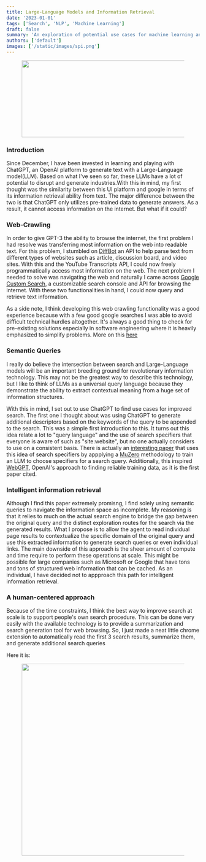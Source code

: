 ```yaml
---
title: Large-Language Models and Information Retrieval
date: '2023-01-01'
tags: ['Search', 'NLP', 'Machine Learning']
draft: false
summary: 'An exploration of potential use cases for machine learning and improved search'
authors: ['default']
images: ['/static/images/spi.png']
---
```


<figure>
  <img src="/static/images/spider-crawl.png/" width="800px" height="200px" />
</figure>

### Introduction

Since December, I have been invested in learning and playing with ChatGPT, an OpenAI platform to generate text with a Large-Language model(LLM). Based on what I've seen so far,
these LLMs have a lot of potential to disrupt and generate industries.With this in mind, my first thought was the similarity between this UI platform
and google in terms of its information retrieval ability from text. The major difference between the two is that ChatGPT only utilizes pre-trained data to generate answers.
As a result, it cannot access information on the internet. But what if it could?

### Web-Crawling

In order to give GPT-3 the ability to browse the internet, the first problem I had resolve was transferring most information on the web into
readable text. For this problem, I stumbled on [DiffBot](https://app.diffbot.com/extract/) an API to help parse text from different types of websites such as article, discussion board, and video sites.
With this and the YouTube Transcripts API, I could now freely programmatically access most information on the web. The next problem I needed to solve was navigating the web and naturally I came across
[Google Custom Search](https://programmablesearchengine.google.com/about/), a customizable search console and API for browsing the internet. With these two functionalities in hand, I could now query and
retrieve text information.

As a side note, I think developing this web crawling functionality was a good experience because with a few good google searches I was able to avoid
difficult technical hurdles altogether. It's always a good thing to check for pre-existing solutions especially in software engineering where it is heavily
emphasized to simplify problems. More on this [here](https://www.youtube.com/watch?v=BnIz7H5ruy0)

### Semantic Queries

I really do believe the intersection between search and Large-Language models will be an important breeding ground for revolutionary information technology.
This may not be the greatest way to describe this technology, but I like to think of LLMs as a universal query language because they demonstrate the ability to extract contextual meaning from
a huge set of information structures.

With this in mind, I set out to use ChatGPT to find use cases for improved search. The first one I thought about was using ChatGPT to generate
additional descriptors based on the keywords of the query to be appended to the search. This was a simple first introduction to this. It turns out this
idea relate a lot to "query language" and the use of search specifiers that everyone is aware of such as "site:website", but no one actually considers to use on a consistent
basis. There is actually an [interesting paper](https://arxiv.org/pdf/2109.00527.pdf) that uses this idea of search specifiers by appplying
a [MuZero](https://www.deepmind.com/blog/muzero-mastering-go-chess-shogi-and-atari-without-rules) methodology to train an LLM to choose specifiers for a search query.
Additionally, this inspired [WebGPT](https://openai.com/blog/webgpt/), OpenAI's approach to finding reliable training data, as it is the first paper cited.

### Intelligent information retrieval

Although I find this paper extremely promisng, I find solely using semantic queries to navigate the information space as incomplete. My reasoning is that it relies to much on the actual search engine to bridge the gap between the original query
and the distinct exploration routes for the search via the generated results. What I propose is to allow the agent to read individual page results to contextualize the specific domain of the original query and use this
extracted information to generate search queries or even individual links. The main downside of this approach is the sheer amount of compute and time require to perform these operations at scale. This might be possible for large companies
such as Microsoft or Google that have tons and tons of structured web information that can be cached. As an individual, I have decided not to appproach this path for intelligent information retrieval.

### A human-centered approach

Because of the time constraints, I think the best way to improve search at scale is to support people's own search procedure.
This can be done very easily with the available technology is to provide a summarization and search generation tool for web browsing.
So, I just made a neat little chrome extension to automatically read the first 3 search results, summarize them, and generate additional search
queries

Here it is:

<figure>
  <img src="/static/images/search-extension.png" width="500px" height="500px" />
</figure>
